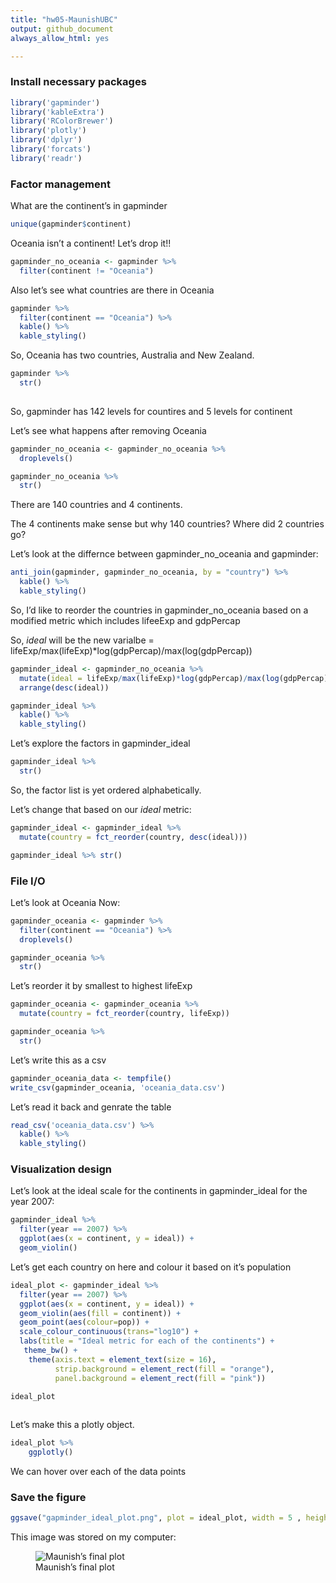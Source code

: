```yaml
---
title: "hw05-MaunishUBC"
output: github_document
always_allow_html: yes

---
```


### Install necessary packages ###
```r
library('gapminder')
library('kableExtra')
library('RColorBrewer')
library('plotly')
library('dplyr')
library('forcats')
library('readr')
```

### Factor management ###


What are the continent's in gapminder
```r
unique(gapminder$continent)
```

Oceania isn't a continent! Let's drop it!!
```r
gapminder_no_oceania <- gapminder %>% 
  filter(continent != "Oceania")

```

Also let's see what countries are there in Oceania
```r
gapminder %>% 
  filter(continent == "Oceania") %>% 
  kable() %>%
  kable_styling()
```
So, Oceania has two countries, Australia and New Zealand.

```r

gapminder %>% 
  str()
 
```
So, gapminder has 142 levels for countires and 5 levels for continent

Let's see what happens after removing Oceania
```r
gapminder_no_oceania <- gapminder_no_oceania %>% 
  droplevels()

gapminder_no_oceania %>% 
  str()
```
There are 140 countries and 4 continents. 

The 4 continents make sense but why 140 countries? Where did 2 countries go?

Let's look at the differnce between gapminder_no_oceania and gapminder:
```r
anti_join(gapminder, gapminder_no_oceania, by = "country") %>% 
  kable() %>% 
  kable_styling()
```
So, I'd like to reorder the countries in gapminder_no_oceania based on a modified metric which includes lifeeExp and gdpPercap 

So, *ideal* will be the new varialbe = lifeExp/max(lifeExp)*log(gdpPercap)/max(log(gdpPercap))

```r
gapminder_ideal <- gapminder_no_oceania %>% 
  mutate(ideal = lifeExp/max(lifeExp)*log(gdpPercap)/max(log(gdpPercap))) %>% 
  arrange(desc(ideal))

gapminder_ideal %>% 
  kable() %>% 
  kable_styling()
```

Let's explore the factors in gapminder_ideal
```r
gapminder_ideal %>% 
  str()
```

So, the factor list is yet ordered alphabetically.

Let's change that based on our *ideal* metric:
```r
gapminder_ideal <- gapminder_ideal %>% 
  mutate(country = fct_reorder(country, desc(ideal)))

gapminder_ideal %>% str()

```

### File I/O

Let's look at Oceania Now: 

```r
gapminder_oceania <- gapminder %>% 
  filter(continent == "Oceania") %>% 
  droplevels()

gapminder_oceania %>% 
  str()
```

Let's reorder it by smallest to highest lifeExp 
```r
gapminder_oceania <- gapminder_oceania %>% 
  mutate(country = fct_reorder(country, lifeExp))

gapminder_oceania %>% 
  str()
```

Let's write this as a csv 
```r
gapminder_oceania_data <- tempfile()
write_csv(gapminder_oceania, 'oceania_data.csv')
```

Let's read it back and genrate the table
```r
read_csv('oceania_data.csv') %>% 
  kable() %>% 
  kable_styling()
```

### Visualization design ###

Let's look at the ideal scale for the continents in gapminder_ideal for the year 2007: 

```r
gapminder_ideal %>% 
  filter(year == 2007) %>% 
  ggplot(aes(x = continent, y = ideal)) +
  geom_violin()

```

Let's get each country on here and colour it based on it's population 

```r
ideal_plot <- gapminder_ideal %>% 
  filter(year == 2007) %>% 
  ggplot(aes(x = continent, y = ideal)) +
  geom_violin(aes(fill = continent)) + 
  geom_point(aes(colour=pop)) +
  scale_colour_continuous(trans="log10") +
  labs(title = "Ideal metric for each of the continents") + 
   theme_bw() +
    theme(axis.text = element_text(size = 16),
          strip.background = element_rect(fill = "orange"),
          panel.background = element_rect(fill = "pink"))

ideal_plot
  
```

Let's make this a plotly object.
```r
ideal_plot %>% 
    ggplotly()
```
We can hover over each of the data points


### Save the figure

```r
ggsave("gapminder_ideal_plot.png", plot = ideal_plot, width = 5 , height = 4 , scale = 1)
```

This image was stored on my computer: 

![Maunish's final plot](gapminder_ideal_plot.png)

